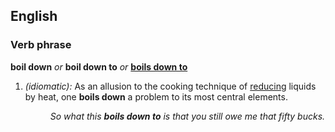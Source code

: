 ==English==

===Verb phrase===
'''boil down''' ''or'' '''boil down to''' ''or'' '''[[boils down to]]'''
# ''(idiomatic):'' As an allusion to the cooking technique of [[reducing]] liquids by heat, one '''boils down''' a problem to its most central elements.
#:''So what this '''boils down to''' is that you still owe me that fifty bucks.''